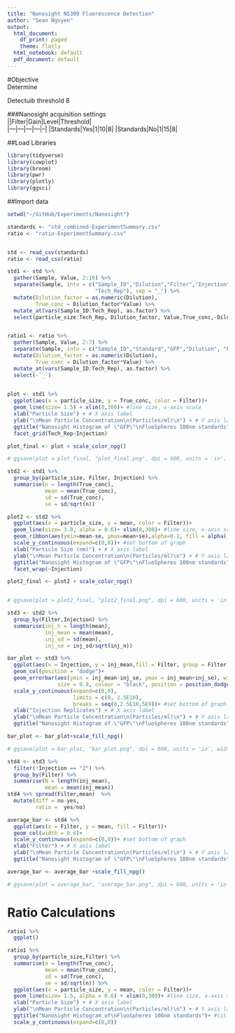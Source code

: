 ```yaml
---
title: "Nanosight NS300 Fluorescence Detection"
author: "Sean Nguyen"
output:
  html_document:
    df_print: paged
    theme: flatly
  html_notebook: default
  pdf_document: default
---
```


#Objective  
Determine

Detectuib threshold 8  

###Nanosight acquisition settings  
||Filter|Gain|Level|Threshold|  
|---|---|---|---|--|
|Standards|Yes|1|10|8|
|Standards|No|1|15|8|

##Load Libraries

```r
library(tidyverse)
library(cowplot)
library(broom)
library(pwr)
library(plotly)
library(ggsci)
```


##Import data

  
```r
setwd("~/GitHub/Experiments/Nanosight")

standards <- "std_combined-ExperimentSummary.csv"
ratio <- "ratio-ExperimentSummary.csv"


std <- read_csv(standards)
ratio <- read_csv(ratio)
```


```r
std1 <- std %>% 
  gather(Sample, Value, 2:19) %>% 
  separate(Sample, into = c("Sample_ID","Dilution","Filter","Injection",
                            "Tech_Rep"), sep = "_") %>% 
  mutate(Dilution_factor = as.numeric(Dilution),
         True_conc = Dilution_factor*Value) %>% 
  mutate_at(vars(Sample_ID:Tech_Rep), as.factor) %>% 
  select(particle_size:Tech_Rep, Dilution_factor, Value,True_conc,-Dilution)


ratio1 <- ratio %>% 
  gather(Sample, Value, 2:7) %>% 
  separate(Sample, into = c("Sample_ID","Standard","GFP","Dilution", "Filter","Tech_Rep", sep = "_" )) %>%
  mutate(Dilution_factor = as.numeric(Dilution),
         True_conc = Dilution_factor*Value) %>% 
  mutate_at(vars(Sample_ID:Tech_Rep), as.factor) %>% 
  select(-`_`)
  
```

```r
plot <- std1 %>% 
  ggplot(aes(x = particle_size, y = True_conc, color = Filter))+
  geom_line(size= 1.5) + xlim(0,300)+ #line size, x-axis scale
  xlab("Particle Size") + # X axis label
  ylab("\nMean Particle Concentration\n(Particles/ml)\n") + # Y axis label
  ggtitle("Nanosight Histogram of \"GFP\"\nFluoSpheres 100nm standards")+ #title
  facet_grid(Tech_Rep~Injection)

plot_final <- plot + scale_color_npg()

# ggsave(plot = plot_final, "plot_final.png", dpi = 600, units = 'in', width = 12, height = 8)

```

```r
std2 <- std1 %>% 
  group_by(particle_size, Filter, Injection) %>% 
  summarise(n = length(True_conc),
            mean = mean(True_conc),
            sd = sd(True_conc),
            se = sd/sqrt(n))
```

```r
plot2 <- std2 %>%
  ggplot(aes(x = particle_size, y = mean, color = Filter))+
  geom_line(size= 3.0, alpha = 0.6)+ xlim(0,300)+ #line size, x-axis scale
  geom_ribbon(aes(ymin=mean-se, ymax=mean+se),alpha=0.2, fill = alpha('grey12', 0.2)) + #error bars
  scale_y_continuous(expand=c(0,0))+ #set bottom of graph
  xlab("Particle Size (nm)") + # X axis label
  ylab("\nMean Particle Concentration\n(Particles/ml)\n") + # Y axis label
  ggtitle("Nanosight Histogram of \"GFP\"\nFluoSpheres 100nm standards")+ #title
  facet_wrap(~Injection)

plot2_final <- plot2 + scale_color_npg()


# ggsave(plot = plot2_final, "plot2_final.png", dpi = 600, units = 'in', width = 12, height = 8)
```

```r
std3 <- std2 %>% 
  group_by(Filter,Injection) %>% 
  summarise(inj_n = length(mean),
            inj_mean = mean(mean),
            inj_sd = sd(mean),
            inj_se = inj_sd/sqrt(inj_n))
```

```r
bar_plot <- std3 %>% 
  ggplot(aes(x = Injection, y = inj_mean,fill = Filter, group = Filter))+
  geom_col(position = "dodge")+
  geom_errorbar(aes(ymin = inj_mean-inj_se, ymax = inj_mean+inj_se), width=.4,
                size = 0.8, colour = "black", position = position_dodge(.9)) + #error bars
  scale_y_continuous(expand=c(0,0),
                     limits = c(0, 2.5E10),
                     breaks = seq(0,2.5E10,5E9))+ #set bottom of graph
  xlab("Injection Replicates") + # X axis label
  ylab("\nMean Particle Concentration\n(Particles/ml)\n") + # Y axis label
  ggtitle("Nanosight Histogram of \"GFP\"\nFluoSpheres 100nm standards")

bar_plot <- bar_plot+scale_fill_npg()

# ggsave(plot = bar_plot, "bar_plot.png", dpi = 600, units = 'in', width = 12, height = 8)

```

```r
std4 <- std3 %>% 
  filter(!Injection == "2") %>% 
  group_by(Filter) %>% 
  summarise(N = length(inj_mean),
            mean = mean(inj_mean)) 
std4 %>% spread(Filter,mean)  %>% 
  mutate(diff = no-yes,
         ratio =  yes/no)
```

```r
average_bar <- std4 %>% 
  ggplot(aes(x = Filter, y = mean, fill = Filter))+
  geom_col(width = 0.6)+
  scale_y_continuous(expand=c(0,0))+ #set bottom of graph
  xlab("Filter") + # X axis label
  ylab("\nMean Particle Concentration\n(Particles/ml)\n") + # Y axis label
  ggtitle("Nanosight Histogram of \"GFP\"\nFluoSpheres 100nm standards\n")

average_bar <- average_bar +scale_fill_npg()

# ggsave(plot = average_bar, "average_bar.png", dpi = 600, units = 'in', width = 6, height = 4)
```


# Ratio Calculations

```r
ratio1 %>% 
  ggplot()
```

```r
ratio1 %>% 
  group_by(particle_size,Filter) %>% 
  summarise(n = length(True_conc),
            mean = mean(True_conc),
            sd = sd(True_conc),
            se = sd/sqrt(n)) %>% 
  ggplot(aes(x = particle_size, y = mean, color = Filter))+
  geom_line(size= 1.5, alpha = 0.6) + xlim(0,300)+ #line size, x-axis scale
  xlab("Particle Size") + # X axis label
  ylab("\nMean Particle Concentration\n(Particles/ml)\n") + # Y axis label
  ggtitle("Nanosight Histogram of\nFluoSpheres 100nm standards")+ #title
  scale_y_continuous(expand=c(0,0))

```
